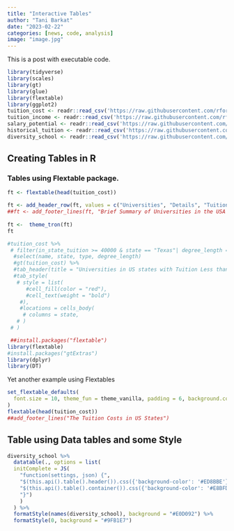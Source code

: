 ```yaml
---
title: "Interactive Tables"
author: "Tani Barkat"
date: "2023-02-22"
categories: [news, code, analysis]
image: "image.jpg"
---
```


This is a post with executable code.

```r
library(tidyverse)
library(scales)
library(gt)
library(glue)
library(flextable)
library(ggplot2)
tuition_cost <- readr::read_csv('https://raw.githubusercontent.com/rfordatascience/tidytuesday/master/data/2020/2020-03-10/tuition_cost.csv')
tuition_income <- readr::read_csv('https://raw.githubusercontent.com/rfordatascience/tidytuesday/master/data/2020/2020-03-10/tuition_income.csv') 
salary_potential <- readr::read_csv('https://raw.githubusercontent.com/rfordatascience/tidytuesday/master/data/2020/2020-03-10/salary_potential.csv')
historical_tuition <- readr::read_csv('https://raw.githubusercontent.com/rfordatascience/tidytuesday/master/data/2020/2020-03-10/historical_tuition.csv')
diversity_school <- readr::read_csv('https://raw.githubusercontent.com/rfordatascience/tidytuesday/master/data/2020/2020-03-10/diversity_school.csv')
```

## Creating Tables in R

### Tables using Flextable package.

```r

ft <- flextable(head(tuition_cost))

ft <- add_header_row(ft, values = c("Universities", "Details", "Tuition"), colwidths = c(4, 4, 2))
##ft <- add_footer_lines(ft, "Brief Summary of Universities in the USA and the tuition cost") %>%
 
ft <-  theme_tron(ft)
ft

```

```r
#tuition_cost %>% 
 # filter(in_state_tuition >= 40000 & state == "Texas"| degree_length == 2) %>% 
  #select(name, state, type, degree_length)
  #gt(tuition_cost) %>% 
  #tab_header(title = "Universities in US states with Tuition Less than $10000 dollars") %>%
  #tab_style(
   # style = list(
      #cell_fill(color = "red"),
      #cell_text(weight = "bold")
    #),
    #locations = cells_body(
     # columns = state,
   # )
 # )

```

```r
 ##install.packages("flextable")
library(flextable)
#install.packages("gtExtras")
library(dplyr)
library(DT)
```

Yet another example using Flextables

```r
set_flextable_defaults(
  font.size = 10, theme_fun = theme_vanilla, padding = 6, background.color = "white", border.color = "blue"
)
flextable(head(tuition_cost)) 
##add_footer_lines("The Tuition Costs in US States")
```

## Table using Data tables and some Style

```r
diversity_school %>%
  datatable(., options = list( 
  initComplete = JS(
    "function(settings, json) {",
    "$(this.api().table().header()).css({'background-color': '#ED8BBE'});",
    "$(this.api().table().container()).css({'background-color': '#E8BFDE'});",
    "}")
    )
  ) %>%
  formatStyle(names(diversity_school), background = "#E0D092") %>%
  formatStyle(0, background = "#9FB1E7")
```
